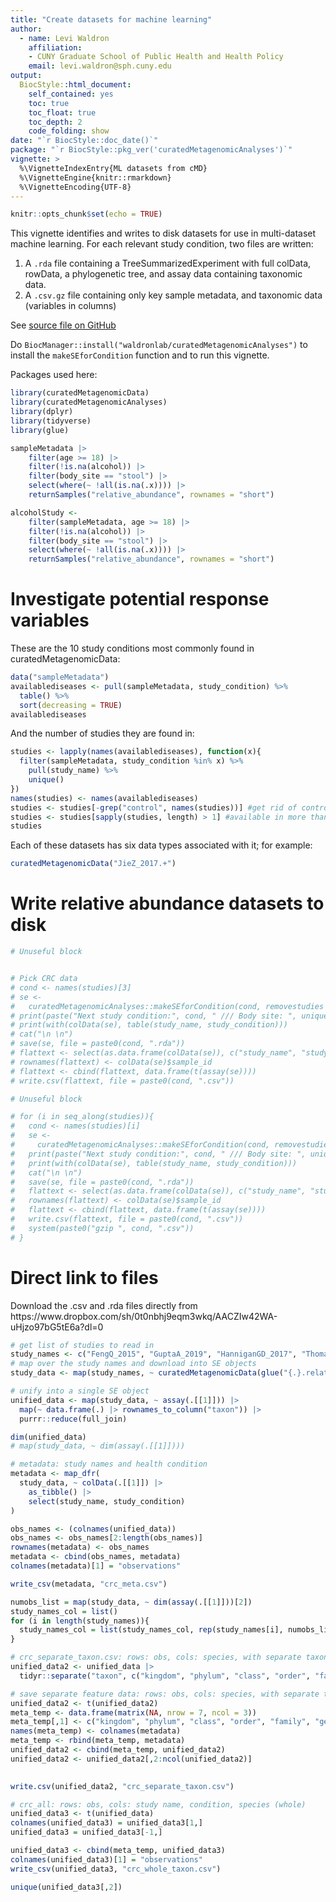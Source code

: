 ```yaml
---
title: "Create datasets for machine learning"
author: 
  - name: Levi Waldron
    affiliation:
    - CUNY Graduate School of Public Health and Health Policy
    email: levi.waldron@sph.cuny.edu
output: 
  BiocStyle::html_document:
    self_contained: yes
    toc: true
    toc_float: true
    toc_depth: 2
    code_folding: show
date: "`r BiocStyle::doc_date()`"
package: "`r BiocStyle::pkg_ver('curatedMetagenomicAnalyses')`"
vignette: >
  %\VignetteIndexEntry{ML datasets from cMD}
  %\VignetteEngine{knitr::rmarkdown}
  %\VignetteEncoding{UTF-8}  
---
```


```r
knitr::opts_chunk$set(echo = TRUE)
```

This vignette identifies and writes to disk datasets for use in multi-dataset machine learning. For each relevant study condition, two files are written:

1. A `.rda` file containing a TreeSummarizedExperiment with full colData, rowData, a phylogenetic tree, and assay data containing taxonomic data.
2. A `.csv.gz` file containing only key sample metadata, and taxonomic data (variables in columns)

See [source file on GitHub](https://github.com/waldronlab/curatedMetagenomicAnalyses/blob/main/vignettes/MLdatasets.Rmd)

Do `BiocManager::install("waldronlab/curatedMetagenomicAnalyses")` to install the
`makeSEforCondition` function and to run this vignette.

Packages used here:

```r
library(curatedMetagenomicData)
library(curatedMetagenomicAnalyses)
library(dplyr)
library(tidyverse)
library(glue)
```


```r
sampleMetadata |>
    filter(age >= 18) |>
    filter(!is.na(alcohol)) |>
    filter(body_site == "stool") |>
    select(where(~ !all(is.na(.x)))) |>
    returnSamples("relative_abundance", rownames = "short")
```

```r
alcoholStudy <-
    filter(sampleMetadata, age >= 18) |>
    filter(!is.na(alcohol)) |>
    filter(body_site == "stool") |>
    select(where(~ !all(is.na(.x)))) |>
    returnSamples("relative_abundance", rownames = "short")
```


# Investigate potential response variables

These are the 10 study conditions most commonly found in curatedMetagenomicData:

```r
data("sampleMetadata")
availablediseases <- pull(sampleMetadata, study_condition) %>%
  table() %>%
  sort(decreasing = TRUE)
availablediseases
```

And the number of studies they are found in:
```r
studies <- lapply(names(availablediseases), function(x){
  filter(sampleMetadata, study_condition %in% x) %>%
    pull(study_name) %>%
    unique()
})
names(studies) <- names(availablediseases)
studies <- studies[-grep("control", names(studies))] #get rid of controls
studies <- studies[sapply(studies, length) > 1] #available in more than one study
studies
```

Each of these datasets has six data types associated with it; for example:
```r
curatedMetagenomicData("JieZ_2017.+")
```



# Write relative abundance datasets to disk

```r
# Unuseful block


# Pick CRC data
# cond <- names(studies)[3]
# se <-
#   curatedMetagenomicAnalyses::makeSEforCondition(cond, removestudies = c("HMP_2019_ibdmdb", "ThomasAM_2019_c", "VogtmannE_2016", "WirbelJ_2018",   "YachidaS_2019", "YuJ_2015", "ZellerG_2014"), dataType = "relative_abundance")
# print(paste("Next study condition:", cond, " /// Body site: ", unique(colData(se)$body_site)))
# print(with(colData(se), table(study_name, study_condition)))
# cat("\n \n")
# save(se, file = paste0(cond, ".rda"))
# flattext <- select(as.data.frame(colData(se)), c("study_name", "study_condition", "subject_id"))
# rownames(flattext) <- colData(se)$sample_id
# flattext <- cbind(flattext, data.frame(t(assay(se))))
# write.csv(flattext, file = paste0(cond, ".csv"))
```

```r
# Unuseful block

# for (i in seq_along(studies)){
#   cond <- names(studies)[i]
#   se <-
#     curatedMetagenomicAnalyses::makeSEforCondition(cond, removestudies = "HMP_2019_ibdmdb", dataType = "relative_abundance")
#   print(paste("Next study condition:", cond, " /// Body site: ", unique(colData(se)$body_site)))
#   print(with(colData(se), table(study_name, study_condition)))
#   cat("\n \n")
#   save(se, file = paste0(cond, ".rda"))
#   flattext <- select(as.data.frame(colData(se)), c("study_name", "study_condition", "subject_id"))
#   rownames(flattext) <- colData(se)$sample_id
#   flattext <- cbind(flattext, data.frame(t(assay(se))))
#   write.csv(flattext, file = paste0(cond, ".csv"))
#   system(paste0("gzip ", cond, ".csv"))
# }
```

# Direct link to files

Download the .csv and .rda files directly from https://www.dropbox.com/sh/0t0nbhj9eqm3wkq/AACZIw42WA-uHjzo97bG5tE6a?dl=0

```r
# get list of studies to read in
study_names <- c("FengQ_2015", "GuptaA_2019", "HanniganGD_2017", "ThomasAM_2018a", "ThomasAM_2018b", "ThomasAM_2019_c", "VogtmannE_2016", "WirbelJ_2018", "YachidaS_2019", "YuJ_2015", "ZellerG_2014" )
# map over the study names and download into SE objects
study_data <- map(study_names, ~ curatedMetagenomicData(glue("{.}.relative_abundance"), counts = TRUE, dryrun = FALSE))
```

```r
# unify into a single SE object
unified_data <- map(study_data, ~ assay(.[[1]])) |>
  map(~ data.frame(.) |> rownames_to_column("taxon")) |>
  purrr::reduce(full_join)

dim(unified_data)
# map(study_data, ~ dim(assay(.[[1]])))
```

```r
# metadata: study names and health condition
metadata <- map_dfr(
  study_data, ~ colData(.[[1]]) |>
    as_tibble() |>
    select(study_name, study_condition)
)

obs_names <- (colnames(unified_data))
obs_names <- obs_names[2:length(obs_names)]
rownames(metadata) <- obs_names
metadata <- cbind(obs_names, metadata)
colnames(metadata)[1] = "observations"

write_csv(metadata, "crc_meta.csv")
```

```r
numobs_list = map(study_data, ~ dim(assay(.[[1]]))[2])
study_names_col = list()
for (i in length(study_names)){
  study_names_col = list(study_names_col, rep(study_names[i], numobs_list[[i]]))
}
```

```r
# crc_separate_taxon.csv: rows: obs, cols: species, with separate taxon level
unified_data2 <- unified_data |>
  tidyr::separate("taxon", c("kingdom", "phylum", "class", "order", "family", "genus", "species"), sep = "\\|")

# save separate feature data: rows: obs, cols: species, with separate taxon level
unified_data2 <- t(unified_data2)
meta_temp <- data.frame(matrix(NA, nrow = 7, ncol = 3))
meta_temp[,1] <- c("kingdom", "phylum", "class", "order", "family", "genus", "species")
names(meta_temp) <- colnames(metadata)
meta_temp <- rbind(meta_temp, metadata)
unified_data2 <- cbind(meta_temp, unified_data2)
unified_data2 <- unified_data2[,2:ncol(unified_data2)]

  
write.csv(unified_data2, "crc_separate_taxon.csv")
```

```r
# crc_all: rows: obs, cols: study name, condition, species (whole)
unified_data3 <- t(unified_data)
colnames(unified_data3) = unified_data3[1,]
unified_data3 = unified_data3[-1,]

unified_data3 <- cbind(meta_temp, unified_data3)
colnames(unified_data3)[1] = "observations"
write_csv(unified_data3, "crc_whole_taxon.csv")
```

```r
unique(unified_data3[,2])
```


